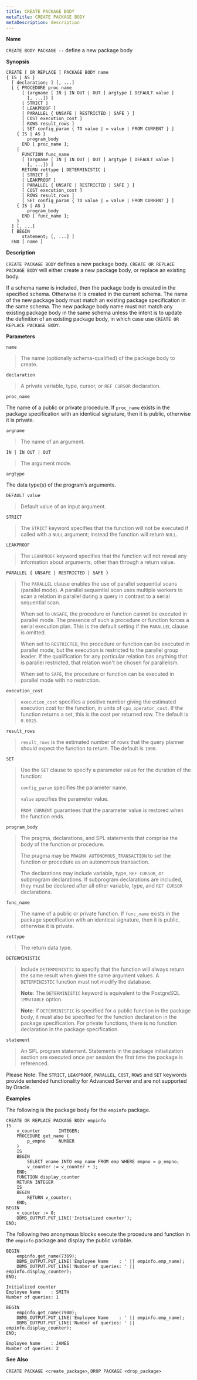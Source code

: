 ```yaml
---
title: CREATE PACKAGE BODY
metaTitle: CREATE PACKAGE BODY
metaDescription: description
---
```


**Name**

`CREATE BODY PACKAGE --` define a new package body

**Synopsis**

``` text
CREATE [ OR REPLACE ] PACKAGE BODY name
{ IS | AS }
  [ declaration; ] [, ...]
  [ { PROCEDURE proc_name
      [ (argname [ IN | IN OUT | OUT ] argtype [ DEFAULT value ]
        [, ...]) ]
      [ STRICT ]
      [ LEAKPROOF ]
      [ PARALLEL { UNSAFE | RESTRICTED | SAFE } ]
      [ COST execution_cost ]
      [ ROWS result_rows ]
      [ SET config_param { TO value | = value | FROM CURRENT } ]
    { IS | AS }
        program_body
      END [ proc_name ];
    |
      FUNCTION func_name
      [ (argname [ IN | IN OUT | OUT ] argtype [ DEFAULT value ]
        [, ...]) ]
      RETURN rettype [ DETERMINISTIC ]
      [ STRICT ]
      [ LEAKPROOF ]
      [ PARALLEL { UNSAFE | RESTRICTED | SAFE } ]
      [ COST execution_cost ]
      [ ROWS result_rows ]
      [ SET config_param { TO value | = value | FROM CURRENT } ]
    { IS | AS }
        program_body
      END [ func_name ];
    }
  ] [, ...]
  [ BEGIN
      statement; [, ...] ]
  END [ name ]
```

**Description**

`CREATE PACKAGE BODY` defines a new package body. `CREATE OR REPLACE
PACKAGE BODY` will either create a new package body, or replace an
existing body.

If a schema name is included, then the package body is created in the
specified schema. Otherwise it is created in the current schema. The
name of the new package body must match an existing package
specification in the same schema. The new package body name must not
match any existing package body in the same schema unless the intent is
to update the definition of an existing package body, in which case use
`CREATE OR REPLACE PACKAGE BODY`.

**Parameters**

`name`

> The name (optionally schema-qualified) of the package body to create.

`declaration`

> A private variable, type, cursor, or `REF CURSOR` declaration.

`proc_name`

The name of a public or private procedure. If `proc_name` exists in the
package specification with an identical signature, then it is public,
otherwise it is private.

`argname`

> The name of an argument.

`IN | IN OUT | OUT`

> The argument mode.

`argtype`

The data type(s) of the program’s arguments.

`DEFAULT value`

> Default value of an input argument.

`STRICT`

> The `STRICT` keyword specifies that the function will not be executed
> if called with a `NULL` argument; instead the function will return
> `NULL`.

`LEAKPROOF`

> The `LEAKPROOF` keyword specifies that the function will not reveal
> any information about arguments, other than through a return value.

`PARALLEL { UNSAFE | RESTRICTED | SAFE }`

> The `PARALLEL` clause enables the use of parallel sequential scans
> (parallel mode). A parallel sequential scan uses multiple workers to
> scan a relation in parallel during a query in contrast to a serial
> sequential scan.
> 
> When set to `UNSAFE`, the procedure or function cannot be executed in
> parallel mode. The presence of such a procedure or function forces a
> serial execution plan. This is the default setting if the `PARALLEL`
> clause is omitted.
> 
> When set to `RESTRICTED`, the procedure or function can be executed in
> parallel mode, but the execution is restricted to the parallel group
> leader. If the qualification for any particular relation has anything
> that is parallel restricted, that relation won't be chosen for
> parallelism.
> 
> When set to `SAFE`, the procedure or function can be executed in
> parallel mode with no restriction.

`execution_cost`

> `execution_cost` specifies a positive number giving the estimated
> execution cost for the function, in units of `cpu_operator_cost`. If
> the function returns a set, this is the cost per returned row. The
> default is `0.0025`.

`result_rows`

> `result_rows` is the estimated number of rows that the query planner
> should expect the function to return. The default is `1000`.

`SET`

> Use the `SET` clause to specify a parameter value for the duration of
> the function:
> 
> `config_param` specifies the parameter name.
> 
> `value` specifies the parameter value.
> 
> `FROM CURRENT` guarantees that the parameter value is restored when
> the function ends.

`program_body`

> The pragma, declarations, and SPL statements that comprise the body of
> the function or procedure.
> 
> The pragma may be `PRAGMA AUTONOMOUS_TRANSACTION` to set the function
> or procedure as an autonomous transaction.
> 
> The declarations may include variable, type, `REF CURSOR`, or
> subprogram declarations. If subprogram declarations are included, they
> must be declared after all other variable, type, and `REF CURSOR`
> declarations.

`func_name`

> The name of a public or private function. If `func_name` exists in the
> package specification with an identical signature, then it is public,
> otherwise it is private.

`rettype`

> The return data type.

`DETERMINISTIC`

> Include `DETERMINISTIC` to specify that the function will always
> return the same result when given the same argument values. A
> `DETERMINISTIC` function must not modify the database.
> 
> **Note**: The `DETERMINISTIC` keyword is equivalent to the PostgreSQL
> `IMMUTABLE` option.
> 
> **Note**: If `DETERMINISTIC` is specified for a public function in the
> package body, it must also be specified for the function declaration
> in the package specification. For private functions, there is no
> function declaration in the package specification.

`statement`

> An SPL program statement. Statements in the package initialization
> section are executed once per session the first time the package is
> referenced.

Please Note: The `STRICT`, `LEAKPROOF`, `PARALLEL`, `COST`, `ROWS` and
`SET` keywords provide extended functionality for Advanced Server and
are not supported by Oracle.

**Examples**

The following is the package body for the `empinfo` package.

``` text
CREATE OR REPLACE PACKAGE BODY empinfo
IS
    v_counter       INTEGER;
    PROCEDURE get_name (
        p_empno     NUMBER
    )
    IS
    BEGIN
        SELECT ename INTO emp_name FROM emp WHERE empno = p_empno;
        v_counter := v_counter + 1;
    END;
    FUNCTION display_counter
    RETURN INTEGER
    IS
    BEGIN
        RETURN v_counter;
    END;
BEGIN
    v_counter := 0;
    DBMS_OUTPUT.PUT_LINE('Initialized counter');
END;
```

The following two anonymous blocks execute the procedure and function in
the `empinfo` package and display the public variable.

``` text
BEGIN
    empinfo.get_name(7369);
    DBMS_OUTPUT.PUT_LINE('Employee Name    : ' || empinfo.emp_name);
    DBMS_OUTPUT.PUT_LINE('Number of queries: ' || empinfo.display_counter);
END;

Initialized counter
Employee Name    : SMITH
Number of queries: 1

BEGIN
    empinfo.get_name(7900);
    DBMS_OUTPUT.PUT_LINE('Employee Name    : ' || empinfo.emp_name);
    DBMS_OUTPUT.PUT_LINE('Number of queries: ' || empinfo.display_counter);
END;

Employee Name    : JAMES
Number of queries: 2
```

**See Also**

`CREATE PACKAGE <create_package>`, `DROP PACKAGE <drop_package>`
